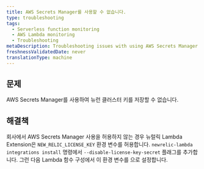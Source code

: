 ```yaml
---
title: AWS Secrets Manager를 사용할 수 없습니다.
type: troubleshooting
tags:
  - Serverless function monitoring
  - AWS Lambda monitoring
  - Troubleshooting
metaDescription: Troubleshooting issues with using AWS Secrets Manager with New Relic.
freshnessValidatedDate: never
translationType: machine
---
```


## 문제

AWS Secrets Manager를 사용하여 뉴런 클러스터 키를 저장할 수 없습니다.

## 해결책

회사에서 AWS Secrets Manager 사용을 허용하지 않는 경우 뉴럴릭 Lambda Extension은 `NEW_RELIC_LICENSE_KEY` 환경 변수를 허용합니다. `newrelic-lambda integrations install` 명령에서 `--disable-license-key-secret` 플래그를 추가합니다. 그런 다음 Lambda 함수 구성에서 이 환경 변수를 <InlinePopover type="licenseKey" />으로 설정합니다.